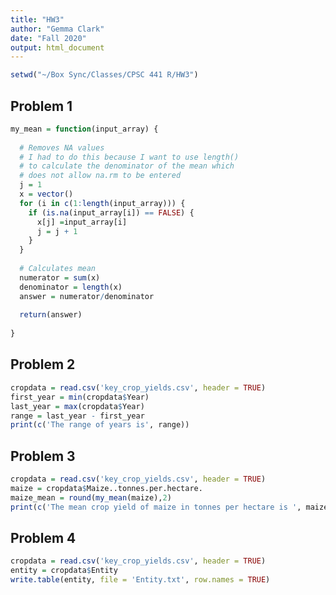 ```yaml
---
title: "HW3"
author: "Gemma Clark"
date: "Fall 2020"
output: html_document
---
```


```r
setwd("~/Box Sync/Classes/CPSC 441 R/HW3")
```


## Problem 1
```r
my_mean = function(input_array) {
  
  # Removes NA values
  # I had to do this because I want to use length() 
  # to calculate the denominator of the mean which 
  # does not allow na.rm to be entered
  j = 1
  x = vector()
  for (i in c(1:length(input_array))) {
    if (is.na(input_array[i]) == FALSE) {
      x[j] =input_array[i]
      j = j + 1
    }
  }
  
  # Calculates mean
  numerator = sum(x)
  denominator = length(x)
  answer = numerator/denominator
  
  return(answer)
  
}

```


## Problem 2
```r
cropdata = read.csv('key_crop_yields.csv', header = TRUE)
first_year = min(cropdata$Year)
last_year = max(cropdata$Year)
range = last_year - first_year
print(c('The range of years is', range))


```


## Problem 3
```r
cropdata = read.csv('key_crop_yields.csv', header = TRUE)
maize = cropdata$Maize..tonnes.per.hectare.
maize_mean = round(my_mean(maize),2)
print(c('The mean crop yield of maize in tonnes per hectare is ', maize_mean))

```



## Problem 4
```r
cropdata = read.csv('key_crop_yields.csv', header = TRUE)
entity = cropdata$Entity
write.table(entity, file = 'Entity.txt', row.names = TRUE)


```


